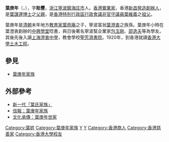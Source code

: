 '''葉庚年'''（{{lang-en|'''Godfrey Yeh K. N.'''}}，{{bd|1900年||1988年|12月}}），字'''貽豐'''，[[浙江|浙江]][[寧波|寧波]][[鎮海|鎮海]][[庄市街道|庄市]]人。[[香港|香港]][[實業家|實業家]]，香港[[新昌營造|新昌營造]][[創辦人|創辦人]]，是[[葉謀遵|葉謀遵]][[博士|博士]]之[[父親|父親]]，是[[香港特別行政區行政會議|香港特別行政區行政會議]][[非官守議員|非官守議員]][[葉維義|葉維義]]之[[祖父|祖父]]。

葉庚年是[[清朝|清朝]]末年地方[[教育家|教育家]][[葉雨庵|葉雨庵]]之子，寧波富翁[[葉澄衷|葉澄衷]]之族孫。葉庚年小時在葉澄衷創辦的[[中興學堂|中興學堂]]唸書，與日後著名寧波幫企業家[[包玉剛|包玉剛]]、[[邵逸夫|邵逸夫]]等為學友。其後先後入讀[[上海|上海]][[澄衷中學|澄衷中學]]，教會學校[[聖芳濟書院|聖芳濟書院]]。1920年，到香港就讀[[香港大學|香港大學]][[土木工程|土木工程]]。

==參見==
*[[葉庚年家族|葉庚年家族]]

==外部參考==
* [http://www.cnki.com.cn/Article/CJFDTOTAL-NBJJ199705018.htm 新一代「葉氏家族」]
* [http://www.hkej.com/template/forum/php/forum_details.php?blog_posts_id=8798 信報：葉庚年家族]
* [http://www.hebwwj.gov.cn/datalib/2004/Character/DL/DL-20040315171820 文化承傳：葉庚年世家]{{dead link|date=2018年4月 |bot=InternetArchiveBot |fix-attempted=yes }}

[[Category:葉姓|Category:葉姓]]
[[Category:葉庚年家族|Category:葉庚年家族]]
[[Category:镇海县人|Y]]
[[Category:香港寧波人|Y]]
[[Category:香港商人|Category:香港商人]]
[[Category:香港慈善家|Category:香港慈善家]]
[[Category:香港大學校友|Category:香港大學校友]]